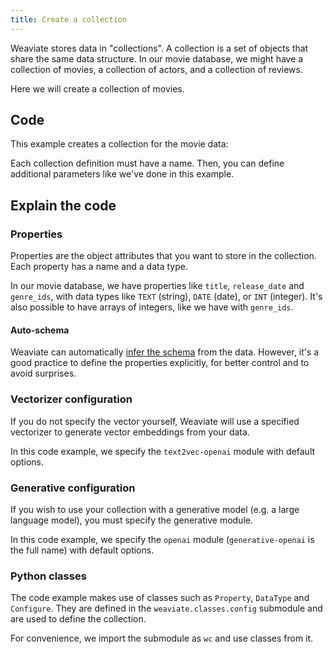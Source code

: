 ```yaml
---
title: Create a collection
---
```



Weaviate stores data in "collections". A collection is a set of objects that share the same data structure. In our movie database, we might have a collection of movies, a collection of actors, and a collection of reviews.

Here we will create a collection of movies.

## <i class="fa-solid fa-code"></i> Code

This example creates a collection for the movie data:

<FilteredTextBlock
  text={PyCode}
  startMarker="# CreateMovieCollection"
  endMarker="# END CreateMovieCollection"
  language="py"
/>

Each collection definition must have a name. Then, you can define additional parameters like we've done in this example.

## <i class="fa-solid fa-chalkboard"></i> Explain the code

### <i class="fa-solid fa-chalkboard"></i> Properties

Properties are the object attributes that you want to store in the collection. Each property has a name and a data type.

In our movie database, we have properties like `title`, `release_date` and `genre_ids`, with data types like `TEXT` (string), `DATE` (date), or `INT` (integer). It's also possible to have arrays of integers, like we have with `genre_ids`.

#### Auto-schema

Weaviate can automatically [infer the schema](/developers/weaviate/config-refs/schema/index.md#auto-schema) from the data. However, it's a good practice to define the properties explicitly, for better control and to avoid surprises.

### <i class="fa-solid fa-chalkboard"></i> Vectorizer configuration

If you do not specify the vector yourself, Weaviate will use a specified vectorizer to generate vector embeddings from your data.

In this code example, we specify the `text2vec-openai` module with default options.

<FilteredTextBlock
  text={PyCode}
  startMarker="# Define the vectorizer module"
  endMarker="# Define the generative module"
  language="py"
/>

### <i class="fa-solid fa-chalkboard"></i> Generative configuration

If you wish to use your collection with a generative model (e.g. a large language model), you must specify the generative module.

In this code example, we specify the `openai` module (`generative-openai` is the full name) with default options.

<FilteredTextBlock
  text={PyCode}
  startMarker="# Define the generative module"
  endMarker="# END generativeDefinition"
  language="py"
/>

### <i class="fa-solid fa-code"></i> Python classes

The code example makes use of classes such as `Property`, `DataType` and `Configure`. They are defined in the `weaviate.classes.config` submodule and are used to define the collection.

For convenience, we import the submodule as `wc` and use classes from it.

<FilteredTextBlock
  text={PyCode}
  startMarker="# SubmoduleImport"
  endMarker="# END SubmoduleImport"
  language="py"
/>


<DocsFeedback/>
